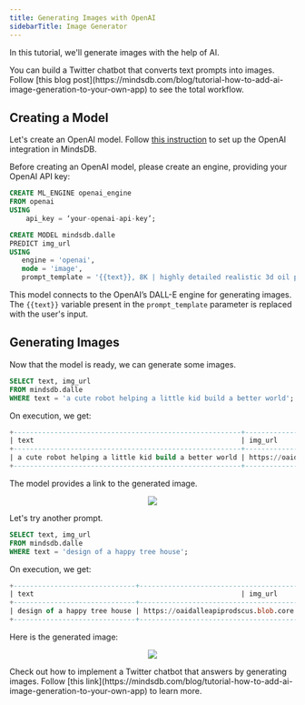 ```yaml
---
title: Generating Images with OpenAI
sidebarTitle: Image Generator
---
```


In this tutorial, we'll generate images with the help of AI.

<Tip>
You can build a Twitter chatbot that converts text prompts into images. Follow [this blog post](https://mindsdb.com/blog/tutorial-how-to-add-ai-image-generation-to-your-own-app) to see the total workflow.
</Tip>

## Creating a Model

Let's create an OpenAI model. Follow [this instruction](/integrations/ai-engines/openai#setup) to set up the OpenAI integration in MindsDB.

<Tip>
Before creating an OpenAI model, please create an engine, providing your OpenAI API key:

```sql
CREATE ML_ENGINE openai_engine
FROM openai
USING
	api_key = ‘your-openai-api-key’;
```
</Tip>

```sql
CREATE MODEL mindsdb.dalle
PREDICT img_url
USING
   engine = 'openai',
   mode = 'image',
   prompt_template = '{{text}}, 8K | highly detailed realistic 3d oil painting style cyberpunk by MAD DOG JONES combined with Van Gogh  |  cinematic lighting | happy colors';
```

This model connects to the OpenAI’s DALL-E engine for generating images. The `{{text}}` variable present in the `prompt_template` parameter is replaced with the user's input.

## Generating Images

Now that the model is ready, we can generate some images.

```sql
SELECT text, img_url
FROM mindsdb.dalle 
WHERE text = 'a cute robot helping a little kid build a better world';
```

On execution, we get:

```sql
+--------------------------------------------------------+--------------------------------------------------------------------------------------------------------------------------------------------------------------------------------------------------------------------------------------------------------------------------------------------------------------------------------------------------------------------------------------------------------------------------------------------------------------------------------------------+
| text                                                   | img_url                                                                                                                                                                                                                                                                                                                                                                                                                                                                                    |
+--------------------------------------------------------+--------------------------------------------------------------------------------------------------------------------------------------------------------------------------------------------------------------------------------------------------------------------------------------------------------------------------------------------------------------------------------------------------------------------------------------------------------------------------------------------+
| a cute robot helping a little kid build a better world | https://oaidalleapiprodscus.blob.core.windows.net/private/org-1QXk2w4H0OhDrF2Hd4QV5K2c/user-piMc91jPmVdhttPLHl2y50E7/img-p5NROyoV5ysWWUY91xhQUZdg.png?st=2023-05-29T16%3A45%3A02Z&se=2023-05-29T18%3A45%3A02Z&sp=r&sv=2021-08-06&sr=b&rscd=inline&rsct=image/png&skoid=6aaadede-4fb3-4698-a8f6-684d7786b067&sktid=a48cca56-e6da-484e-a814-9c849652bcb3&skt=2023-05-29T10%3A29%3A15Z&ske=2023-05-30T10%3A29%3A15Z&sks=b&skv=2021-08-06&sig=vUI9vedjWtA7L0J3V0/4c05Wzh1Kf2/zyl%2BN1yfK6rU%3D |
+--------------------------------------------------------+--------------------------------------------------------------------------------------------------------------------------------------------------------------------------------------------------------------------------------------------------------------------------------------------------------------------------------------------------------------------------------------------------------------------------------------------------------------------------------------------+
```

The model provides a link to the generated image.

<p align="center">
  <img src="/assets/sql/tutorials/generating_images_1.png" />
</p>

Let's try another prompt.

```sql
SELECT text, img_url
FROM mindsdb.dalle 
WHERE text = 'design of a happy tree house';
```

On execution, we get:

```sql
+------------------------------+----------------------------------------------------------------------------------------------------------------------------------------------------------------------------------------------------------------------------------------------------------------------------------------------------------------------------------------------------------------------------------------------------------------------------------------------------------------------------------------------+
| text                                                   | img_url                                                                                                                                                                                                                                                                                                                                                                                                                                                            |
+------------------------------+----------------------------------------------------------------------------------------------------------------------------------------------------------------------------------------------------------------------------------------------------------------------------------------------------------------------------------------------------------------------------------------------------------------------------------------------------------------------------------------------+
| design of a happy tree house | https://oaidalleapiprodscus.blob.core.windows.net/private/org-1QXk2w4H0OhDrF2Hd4QV5K2c/user-piMc91jPmVdhttPLHl2y50E7/img-O1GPmdmuoRXFTGdUjahOf1Ws.png?st=2023-05-29T16%3A50%3A34Z&se=2023-05-29T18%3A50%3A34Z&sp=r&sv=2021-08-06&sr=b&rscd=inline&rsct=image/png&skoid=6aaadede-4fb3-4698-a8f6-684d7786b067&sktid=a48cca56-e6da-484e-a814-9c849652bcb3&skt=2023-05-29T17%3A03%3A23Z&ske=2023-05-30T17%3A03%3A23Z&sks=b&skv=2021-08-06&sig=9vY%2Bqr/0CrzqqdM4uYEa/XwYXMBn67RBodhzsg%2Bs9ag%3D |
+------------------------------+----------------------------------------------------------------------------------------------------------------------------------------------------------------------------------------------------------------------------------------------------------------------------------------------------------------------------------------------------------------------------------------------------------------------------------------------------------------------------------------------+
```

Here is the generated image:

<p align="center">
  <img src="/assets/sql/tutorials/generating_images_2.png" />
</p>

<Tip>
Check out how to implement a Twitter chatbot that answers by generating images. Follow [this link](https://mindsdb.com/blog/tutorial-how-to-add-ai-image-generation-to-your-own-app) to learn more.
</Tip>
